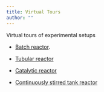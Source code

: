 ```yaml
---
title: Virtual Tours
author: ""
---
```


Virtual tours of experimental setups


* [Batch reactor](./Batch_Reactor/index.htm).

* [Tubular reactor](./Tubular_Reactor/index.htm)

* [Catalytic reactor](./Catalytic_Reactor/index.htm)

* [Continuously stirred tank reactor](./CSTR/index.htm)
